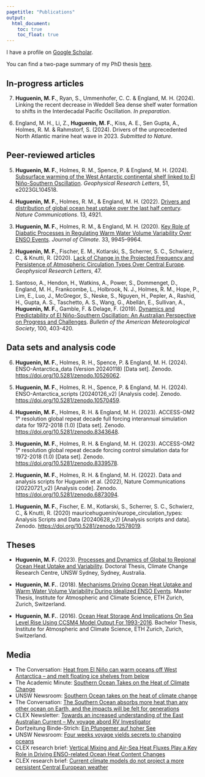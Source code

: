 ```yaml
---
pagetitle: "Publications"
output:
  html_document: 
    toc: true
    toc_float: true
---
```

<link rel="shortcut icon" type="image/x-icon" href="favicon.ico">
<!-- Specifics for including altmetric on the homepage -->
<script type='text/javascript' src='https://d1bxh8uas1mnw7.cloudfront.net/assets/embed.js'></script>

<link rel="stylesheet" href="styles.css" type="text/css">

I have a profile on [Google Scholar](https://scholar.google.com/citations?hl=en&user=UI4wCAEAAAAJ){target="_blank"}.

You can find a two-page summary of my PhD thesis [here](files/Huguenin_Maurice_Thesis_Summary_20241219.pdf).

## In-progress articles
<!----> 7. **Huguenin, M. F.**, Ryan, S., Ummenhofer, C. C. & England, M. H. (2024). Linking the recent decrease in Weddell Sea dense shelf water formation to shifts in the Interdecadal Pacific Oscillation. *In preparation*.

<!----> 6. England, M. H., Li, Z., **Huguenin, M. F.**, Kiss, A. E., Sen Gupta, A., Holmes, R. M. & Rahmstorf, S. (2024). Drivers of the unprecedented North Atlantic marine heat wave in 2023. *Submitted to Nature*.

## Peer-reviewed articles
<!----> 5. **Huguenin, M. F.**, Holmes, R. M., Spence, P. & England, M. H. (2024). [Subsurface warming of the West Antarctic continental shelf linked to El Niño-Southern Oscillation](https://doi.org/10.1029/2023GL104518). *Geophysical Research Letters*, 51, e2023GL104518.

<!-- <div class='altmetric-embed' data-badge-popover="left" data-badge-type='donut' data-hide-no-mentions="true" data-doi="10.1029/2019GL086132" style="float:right;"></div> -->

<!----> 4. **Huguenin, M. F.**, Holmes, R. M., & England, M. H. (2022). [Drivers and distribution of global ocean heat uptake over the last half century](https://doi.org/10.1038/s41467-022-32540-5). *Nature Communications*. 13, 4921.

<!----> 3. **Huguenin, M. F.**, Holmes, R. M., & England, M. H. (2020). [Key Role of Diabatic Processes in Regulating Warm Water Volume Variability Over ENSO Events](https://doi.org/10.1175/JCLI-D-20-0198.1). *Journal of Climate*. 33, 9945–9964.

<!----> 2. **Huguenin, M. F.**, Fischer, E. M., Kotlarski, S., Scherrer, S. C., Schwierz, C., & Knutti, R. (2020). [Lack of Change in the Projected Frequency and Persistence of Atmospheric Circulation Types Over Central Europe](https://doi.org/10.1029/2019GL086132). *Geophysical Research Letters*, 47.

<!----> 1. Santoso, A., Hendon, H., Watkins, A., Power, S., Dommenget, D., England, M. H., Frankcombe, L., Holbrook, N. J., Holmes, R. M., Hope, P., Lim, E., Luo, J., McGregor, S., Neske, S., Nguyen, H., Pepler, A., Rashid, H., Gupta, A. S., Taschetto, A. S., Wang, G., Abellán, E., Sullivan, A., **Huguenin, M. F.**, Gamble, F. & Delage, F. (2019). [Dynamics and Predictability of El Niño-Southern Oscillation: An Australian Perspective on Progress and Challenges](https://doi.org/10.1175/BAMS-D-18-0057.1). *Bulletin of the American Meteorological Society*, 100, 403-420.

## Data sets and analysis code
<!----> 6. **Huguenin, M. F.**, Holmes, R. H., Spence, P. & England, M. H. (2024). ENSO-Antarctica_data (Version 20240118) [Data set]. Zenodo. [https://doi.org/10.5281/zenodo.10526062](https://doi.org/10.5281/zenodo.10526062).

<!----> 5. **Huguenin, M. F.**, Holmes, R. H., Spence, P. & England, M. H. (2024). ENSO-Antarctica_scripts (20240126_v2) [Analysis code]. Zenodo.
[https://doi.org/10.5281/zenodo.10570459](https://doi.org/10.5281/zenodo.10570459).

<!----> 4. **Huguenin, M. F.**, Holmes, R. H. & England, M. H. (2023). ACCESS-OM2 1° resolution global repeat decade full forcing interannual simulation data for 1972-2018 (1.0) [Data set]. Zenodo. [https://doi.org/10.5281/zenodo.8343648](https://doi.org/10.5281/zenodo.8343648).

<!----> 3. **Huguenin, M. F.**, Holmes, R. H. & England, M. H. (2023). ACCESS-OM2 1° resolution global repeat decade forcing control simulation data for 1972-2018 (1.0) [Data set]. Zenodo. [https://doi.org/10.5281/zenodo.8339578](https://doi.org/10.5281/zenodo.8339578).

<!----> 2. **Huguenin, M. F.**, Holmes, R. H. & England, M. H. (2022). Data and analysis scripts for Huguenin et al. (2022), Nature Communications (20220721_v2) [Analysis code]. Zenodo. [https://doi.org/10.5281/zenodo.6873094](https://doi.org/10.5281/zenodo.6873094).

<!----> 1. **Huguenin, M. F.**, Fischer, E. M., Kotlarski, S., Scherrer, S. C., Schwierz, C., & Knutti, R. (2020) mauricehuguenin/europe_circulation_types: Analysis Scripts and Data (20240628_v2) [Analysis scripts and data]. Zenodo. [https://doi.org/10.5281/zenodo.12578019](https://doi.org/10.5281/zenodo.12578019).

## Theses
- **Huguenin, M. F.** (2023). [Processes and Dynamics of Global to Regional Ocean Heat Uptake and Variability](https://doi.org/10.26190/unsworks/25224). Doctoral Thesis, Climate Change Research Centre, UNSW Sydney, Sydney, Australia.

- **Huguenin, M. F.**. (2018). [Mechanisms Driving Ocean Heat Uptake and Warm Water Volume Variability During Idealized ENSO Events](files/msc_thesis_maurice_huguenin_2018.pdf). Master Thesis, Institute for Atmospheric and Climate Science, ETH Zurich, Zurich, Switzerland.

- **Huguenin, M. F.**. (2016). [Ocean Heat Storage And Implications On Sea Level Rise Using CCSM4 Model Output For 1993-2016](files/bsc_thesis_maurice_huguenin_2016.pdf). Bachelor Thesis, Institute for Atmospheric and Climate Science, ETH Zurich, Zurich, Switzerland.


## Media
- The Conversation: [Heat from El Niño can warm oceans off West Antarctica – and melt floating ice shelves from below](https://theconversation.com/heat-from-el-nino-can-warm-oceans-off-west-antarctica-and-melt-floating-ice-shelves-from-below-226233)
- The Academic Minute: [Southern Ocean Takes on the Heat of Climate Change](https://academicminute.org/2022/12/maurice-huguenin-university-of-new-south-wales-southern-ocean-takes-on-the-heat-of-climate-change/)
- UNSW Newsroom: [Southern Ocean takes on the heat of climate change](https://newsroom.unsw.edu.au/news/science-tech/southern-ocean-takes-heat-climate-change)
- The Conversation: [The Southern Ocean absorbs more heat than any other ocean on Earth, and the impacts will be felt for generations](https://theconversation.com/the-southern-ocean-absorbs-more-heat-than-any-other-ocean-on-earth-and-the-impacts-will-be-felt-for-generations-189561)
- CLEX Newsletter: [Towards an increased understanding of the East Australian Current – My voyage abord RV Investigator](https://climateextremes.org.au/towards-an-increased-understanding-of-the-east-australian-current-my-voyage-abord-rv-investigator/)
- Dorfzeitung Binde-Strich: [Ein Pfungemer auf hoher See](media/BindeStrich_08_21_Seite21.pdf) 
- UNSW Newsroom: [Four weeks voyage yields secrets to changing oceans](https://newsroom.unsw.edu.au/news/science-tech/four-week-voyage-yields-secrets-changing-oceans)
- CLEX research brief: [Vertical Mixing and Air-Sea Heat Fluxes Play a Key Role in Driving ENSO-related Ocean Heat Content Changes](media/CLEX_ResearchBrief_ENSO_WWV_2020.pdf)
- CLEX research brief: [Current climate models do not project a more persistent Central European weather](https://climateextremes.org.au/research-brief-current-climate-models-do-not-project-a-more-persistent-central-european-circulation/)

<!-- A full list of publications is available at the above Google scholar link. -->


